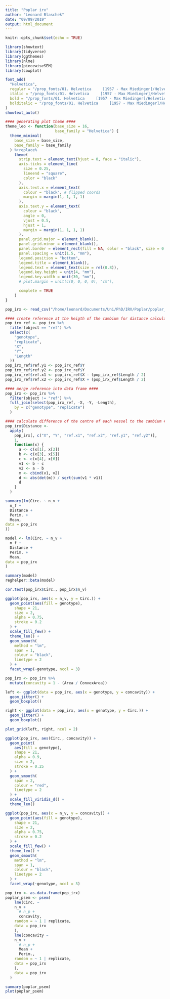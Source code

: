 ```yaml
---
title: "Poplar irx"
author: "Leonard Blaschek"
date: "09/09/2019"
output: html_document
---
```


```r
knitr::opts_chunk$set(echo = TRUE)

library(showtext)
library(tidyverse)
library(ggthemes)
library(nlme)
library(piecewiseSEM)
library(cowplot)

font_add(
  "Helvetica",
  regular = "/prop_fonts/01. Helvetica     [1957 - Max Miedinger]/HelveticaNeueLTStd-Lt.otf",
  italic = "/prop_fonts/01. Helvetica     [1957 - Max Miedinger]/HelveticaNeueLTStd-LtIt.otf",
  bold = "/prop_fonts/01. Helvetica     [1957 - Max Miedinger]/HelveticaNeueLTStd-Bd.otf",
  bolditalic = "/prop_fonts/01. Helvetica     [1957 - Max Miedinger]/HelveticaNeueLTStd-BdIt.otf"
)
showtext_auto()

#### generating plot theme ####
theme_leo <- function(base_size = 16,
                      base_family = "Helvetica") {
  theme_minimal(
    base_size = base_size,
    base_family = base_family
  ) %+replace%
    theme(
      strip.text = element_text(hjust = 0, face = "italic"),
      axis.ticks = element_line(
        size = 0.25,
        lineend = "square",
        color = "black"
      ),
      axis.text.x = element_text(
        colour = "black", # flipped coords
        margin = margin(1, 1, 1, 1)
      ),
      axis.text.y = element_text(
        colour = "black",
        angle = 0,
        vjust = 0.5,
        hjust = 1,
        margin = margin(1, 1, 1, 1)
      ),
      panel.grid.major = element_blank(),
      panel.grid.minor = element_blank(),
      panel.border = element_rect(fill = NA, color = "black", size = 0.25),
      panel.spacing = unit(1.5, "mm"),
      legend.position = "bottom",
      legend.title = element_blank(),
      legend.text = element_text(size = rel(0.8)),
      legend.key.height = unit(4, "mm"),
      legend.key.width = unit(30, "mm"),
      # plot.margin = unit(c(0, 0, 0, 0), "cm"),

      complete = TRUE
    )
}
```

```r

pop_irx <- read_csv("/home/leonard/Documents/Uni/PhD/IRX/Poplar/poplar_irx.csv")

#### create reference at the heigth of the cambium for distance calculation ####
pop_irx_ref <- pop_irx %>%
  filter(object == "ref") %>%
  select(c(
    "genotype",
    "replicate",
    "X",
    "Y",
    "Length"
  ))
pop_irx_ref$ref.y1 <- pop_irx_ref$Y
pop_irx_ref$ref.y2 <- pop_irx_ref$Y
pop_irx_ref$ref.x1 <- pop_irx_ref$X - (pop_irx_ref$Length / 2)
pop_irx_ref$ref.x2 <- pop_irx_ref$X + (pop_irx_ref$Length / 2)

#### merge reference into data frame ####
pop_irx <- pop_irx %>%
  filter(object != "ref") %>%
  full_join(select(pop_irx_ref, -X, -Y, -Length),
    by = c("genotype", "replicate")
  )

#### calculate difference of the centre of each vessel to the cambium ####
pop_irx$Distance <-
  apply(
    pop_irx[, c("X", "Y", "ref.x1", "ref.x2", "ref.y1", "ref.y2")],
    1,
    function(x) {
      a <- c(x[1], x[2])
      b <- c(x[3], x[5])
      c <- c(x[4], x[6])
      v1 <- b - c
      v2 <- a - b
      m <- cbind(v1, v2)
      d <- abs(det(m)) / sqrt(sum(v1 * v1))
      d
    }
  )

summary(lm(Circ. ~ n_v +
  n_f +
  Distance +
  Perim. +
  Mean,
data = pop_irx
))

model <- lm(Circ. ~ n_v +
  n_f +
  Distance +
  Perim. +
  Mean,
data = pop_irx
)

summary(model)
reghelper::beta(model)

cor.test(pop_irx$Circ., pop_irx$n_v)

ggplot(pop_irx, aes(x = n_v, y = Circ.)) +
  geom_point(aes(fill = genotype),
    shape = 21,
    size = 2,
    alpha = 0.75,
    stroke = 0.2
  ) +
  scale_fill_few() +
  theme_leo() +
  geom_smooth(
    method = "lm",
    span = 1,
    colour = "black",
    linetype = 2
  ) +
  facet_wrap(~genotype, ncol = 3)
```

```r

pop_irx <- pop_irx %>%
  mutate(concavity = 1 - (Area / ConvexArea))

left <- ggplot(data = pop_irx, aes(x = genotype, y = concavity)) +
  geom_jitter() +
  geom_boxplot()

right <- ggplot(data = pop_irx, aes(x = genotype, y = Circ.)) +
  geom_jitter() +
  geom_boxplot()

plot_grid(left, right, ncol = 2)

ggplot(pop_irx, aes(Circ., concavity)) +
  geom_point(
    aes(fill = genotype),
    shape = 21,
    alpha = 0.9,
    size = 2,
    stroke = 0.25
  ) +
  geom_smooth(
    span = 2,
    colour = "red",
    linetype = 2
  ) +
  scale_fill_viridis_d() +
  theme_leo()

ggplot(pop_irx, aes(x = n_v, y = concavity)) +
  geom_point(aes(fill = genotype),
    shape = 21,
    size = 2,
    alpha = 0.75,
    stroke = 0.2
  ) +
  scale_fill_few() +
  theme_leo() +
  geom_smooth(
    method = "lm",
    span = 1,
    colour = "black",
    linetype = 2
  ) +
  facet_wrap(~genotype, ncol = 3)

```

```r
pop_irx <- as.data.frame(pop_irx)
poplar_psem <- psem(
    lme(Circ. ~
    n_v +
      # n_p +
      concavity,
    random = ~ 1 | replicate,
    data = pop_irx
    ),
    lme(concavity ~
    n_v +
      # n_p +
      Mean +
      Perim.,
    random = ~ 1 | replicate,
    data = pop_irx
    ),
    data = pop_irx
  )

summary(poplar_psem)
plot(poplar_psem)
```


